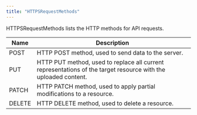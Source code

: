 ```yaml
---
title: "HTTPSRequestMethods"
---
```


HTTPSRequestMethods lists the HTTP methods for API requests.

| Name   | Description                                                                                                    |
| ------ | -------------------------------------------------------------------------------------------------------------- |
| POST   | HTTP POST method, used to send data to the server.                                                             |
| PUT    | HTTP PUT method, used to replace all current representations of the target resource with the uploaded content. |
| PATCH  | HTTP PATCH method, used to apply partial modifications to a resource.                                          |
| DELETE | HTTP DELETE method, used to delete a resource.                                                                 |
